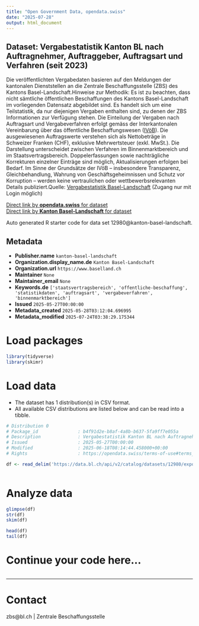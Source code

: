 ```yaml
---
title: "Open Government Data, opendata.swiss"
date: "2025-07-28"
output: html_document
---
```


## Dataset: Vergabestatistik Kanton BL nach Auftragnehmer, Auftraggeber, Auftragsart und Verfahren (seit 2023)

Die veröffentlichten Vergabedaten basieren auf den Meldungen der kantonalen Dienststellen an die Zentrale Beschaffungsstelle (ZBS) des Kantons Basel-Landschaft.Hinweise zur Methodik: Es ist zu beachten, dass nicht sämtliche öffentlichen Beschaffungen des Kantons Basel-Landschaft im vorliegenden Datensatz abgebildet sind. Es handelt sich um eine Teilstatistik, da nur diejenigen Vergaben enthalten sind, zu denen der ZBS Informationen zur Verfügung stehen. Die Einteilung der Vergaben nach Auftragsart und Vergabeverfahren erfolgt gemäss der Interkantonalen Vereinbarung über das öffentliche Beschaffungswesen ([IVöB](https://bl.clex.ch/app/de/texts_of_law/420.121)). Die ausgewiesenen Auftragswerte verstehen sich als Nettobeträge in Schweizer Franken (CHF), exklusive Mehrwertsteuer (exkl. MwSt.). Die Darstellung unterscheidet zwischen Verfahren im Binnenmarktbereich und im Staatsvertragsbereich. Doppelerfassungen sowie nachträgliche Korrekturen einzelner Einträge sind möglich, Aktualisierungen erfolgen bei Bedarf. Im Sinne der Grundsätze der IVöB – insbesondere Transparenz, Gleichbehandlung, Wahrung von Geschäftsgeheimnissen und Schutz vor Korruption – werden keine vertraulichen oder wettbewerbsrelevanten Details publiziert.Quelle: [Vergabestatistik Basel-Landschaft](https://www.vergabestatistik.ch/bl/Account/Login.aspx?Lang=21&ReturnUrl=%2fbl%2fCore%2fSearchContract.aspx) (Zugang nur mit Login möglich)

[Direct link by **opendata.swiss** for dataset](https://opendata.swiss/de/dataset/vergabestatistik-kanton-bl-nach-auftraggeber-auftragsart-und-verfahren-seit-2023)<br>
[Direct link by **Kanton Basel-Landschaft** for dataset](https://data.bl.ch/explore/dataset/12980/)

Auto generated R starter code for data set 12980@kanton-basel-landschaft.

## Metadata

- **Publisher.name** `kanton-basel-landschaft`
- **Organization.display_name.de** `Kanton Basel-Landschaft`
- **Organization.url** `https://www.baselland.ch`
- **Maintainer** `None`
- **Maintainer_email** `None`
- **Keywords.de** `['staatsvertragsbereich', 'offentliche-beschaffung', 'statistikdaten', 'auftragsart', 'vergabeverfahren', 'binnenmarktbereich']`
- **Issued** `2025-05-27T00:00:00`
- **Metadata_created** `2025-05-28T03:12:04.696995`
- **Metadata_modified** `2025-07-24T03:38:29.175344`


# Load packages

```r

library(tidyverse)
library(skimr)

```

# Load data

-   The dataset has 1 distribution(s) in CSV format.
-   All available CSV distributions are listed below and can be read into a tibble.

```r

# Distribution 0
# Package_id               : b4f91d2e-b8af-4a8b-b637-5fa9ff7e055a
# Description              : Vergabestatistik Kanton BL nach Auftragnehmer, Auftraggeber, Auftragsart und Verfahren (seit 2023) (csv)
# Issued                   : 2025-05-27T00:00:00
# Modified                 : 2025-06-18T08:14:44.458000+00:00
# Rights                   : https://opendata.swiss/terms-of-use#terms_by

df <- read_delim('https://data.bl.ch/api/v2/catalog/datasets/12980/exports/csv?use_labels=true')



```

# Analyze data

```r

glimpse(df)
str(df)
skim(df)

head(df)
tail(df)

```

# Continue your code here...

```r

```

------------------------------------------------------------------------

# Contact

zbs@bl.ch | Zentrale Beschaffungsstelle
